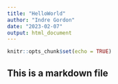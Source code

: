 ```yaml
---
title: "HelloWorld"
author: "Indre Gordon"
date: "2023-02-07"
output: html_document
---
```


```r
knitr::opts_chunk$set(echo = TRUE)
```

## This is a markdown file